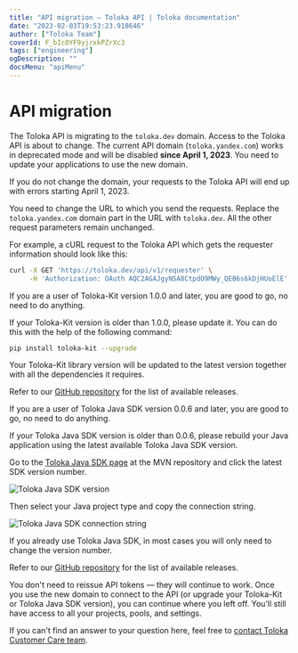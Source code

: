 ```yaml
---
title: "API migration — Toloka API | Toloka documentation"
date: "2023-02-03T19:53:23.918646"
author: ["Toloka Team"]
coverId: F_bIcOYF9yjrxkPZrXc3
tags: ["engineering"]
ogDescription: ""
docsMenu: "apiMenu"
---
```


# API migration

The Toloka API is migrating to the `toloka.dev` domain. Access to the Toloka API is about to change. The current API domain (`toloka.yandex.com`) works in deprecated mode and will be disabled **since April 1, 2023**. You need to update your applications to use the new domain.

<Note mode="restriction" title="Alert">

If you do not change the domain, your requests to the Toloka API will end up with errors starting April 1, 2023.

</Note>

<Cut title="I'm currently using the Toloka API directly. How do I change the requests?">

You need to change the URL to which you send the requests. Replace the `toloka.yandex.com` domain part in the URL with `toloka.dev`. All the other request parameters remain unchanged.

For example, a cURL request to the Toloka API which gets the requester information should look like this:

```bash
curl -X GET 'https://toloka.dev/api/v1/requester' \
     -H 'Authorization: OAuth AQC2AGAJgyNSA8CtpdO9MWy_QEB6s6kDjHUoElE'
```

</Cut>

<Cut title="I use Toloka-Kit. Do I have to do anything?">

If you are a user of Toloka-Kit version 1.0.0 and later, you are good to go, no need to do anything.

If your Toloka-Kit version is older than 1.0.0, please update it. You can do this with the help of the following command:

```bash
pip install toloka-kit --upgrade
```

Your Toloka-Kit library version will be updated to the latest version together with all the dependencies it requires.

Refer to our [GitHub repository](https://github.com/Toloka/toloka-kit/releases) for the list of available releases.

</Cut>

<Cut title="I use Toloka Java SDK. Do I have to do anything?">

If you are a user of Toloka Java SDK version 0.0.6 and later, you are good to go, no need to do anything.

If your Toloka Java SDK version is older than 0.0.6, please rebuild your Java application using the latest available Toloka Java SDK version.

Go to the [Toloka Java SDK page](https://mvnrepository.com/artifact/ai.toloka/toloka-java-sdk) at the MVN repository and click the latest SDK version number.

<Image withBackground imageId="1675427163200" alt="Toloka Java SDK version" />

Then select your Java project type and copy the connection string.

<Image withBackground imageId="1675427165904" alt="Toloka Java SDK connection string" />

If you already use Toloka Java SDK, in most cases you will only need to change the version number.

Refer to our [GitHub repository](https://github.com/Toloka/toloka-java-sdk/releases) for the list of available releases.

</Cut>

<Cut title="Do I have to reissue my API token to get access to the API when I change the URL or update my app to the latest version?">

You don't need to reissue API tokens — they will continue to work. Once you use the new domain to connect to the API (or upgrade your Toloka-Kit or Toloka Java SDK version), you can continue where you left off. You'll still have access to all your projects, pools, and settings.

</Cut>

<Cut title="I have a question not answered here. Where can I ask it?">

If you can't find an answer to your question here, feel free to [contact Toloka Customer Care team](/docs/guide/troubleshooting/support?form-source=api-api-migration).

</Cut>
